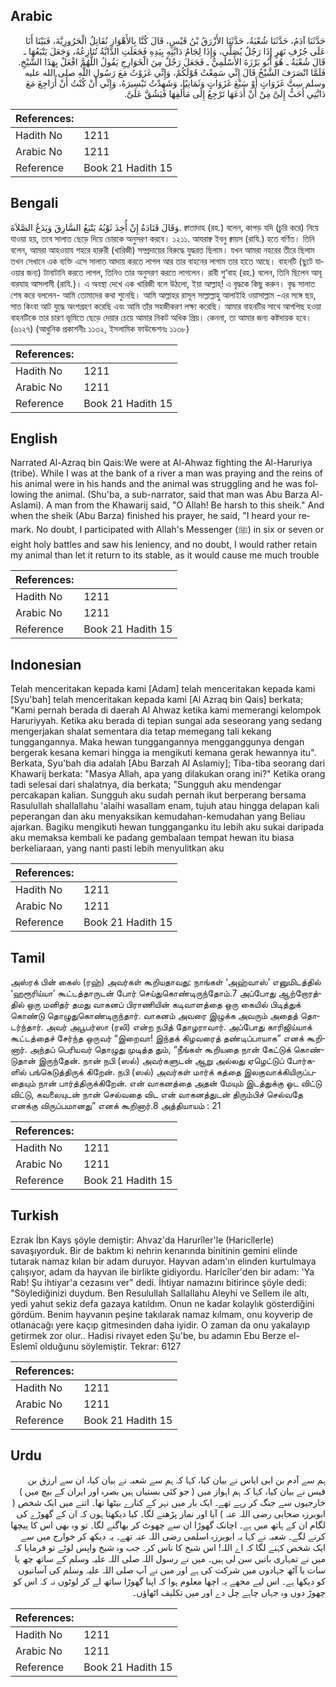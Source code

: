 ## Arabic


<div dir="rtl" lang="ar" style={{fontSize:'larger',backgroundColor:'#f8f9fa',padding:20}}>
حَدَّثَنَا آدَمُ، حَدَّثَنَا شُعْبَةُ، حَدَّثَنَا الأَزْرَقُ بْنُ قَيْسٍ، قَالَ كُنَّا بِالأَهْوَازِ نُقَاتِلُ الْحَرُورِيَّةَ، فَبَيْنَا أَنَا عَلَى جُرُفِ نَهَرٍ إِذَا رَجُلٌ يُصَلِّي، وَإِذَا لِجَامُ دَابَّتِهِ بِيَدِهِ فَجَعَلَتِ الدَّابَّةُ تُنَازِعُهُ، وَجَعَلَ يَتْبَعُهَا ـ قَالَ شُعْبَةُ ـ هُوَ أَبُو بَرْزَةَ الأَسْلَمِيُّ ـ فَجَعَلَ رَجُلٌ مِنَ الْخَوَارِجِ يَقُولُ اللَّهُمَّ افْعَلْ بِهَذَا الشَّيْخِ‏.‏ فَلَمَّا انْصَرَفَ الشَّيْخُ قَالَ إِنِّي سَمِعْتُ قَوْلَكُمْ، وَإِنِّي غَزَوْتُ مَعَ رَسُولِ اللَّهِ صلى الله عليه وسلم سِتَّ غَزَوَاتٍ أَوْ سَبْعَ غَزَوَاتٍ وَثَمَانِيًا، وَشَهِدْتُ تَيْسِيرَهُ، وَإِنِّي أَنْ كُنْتُ أَنْ أُرَاجِعَ مَعَ دَابَّتِي أَحَبُّ إِلَىَّ مِنْ أَنْ أَدَعَهَا تَرْجِعُ إِلَى مَأْلَفِهَا فَيَشُقَّ عَلَىَّ‏.‏
</div>
<div style={{backgroundColor:'#f8f9fa',padding:20, marginBottom: 10}}><table> <thead> <tr> <th>References:</th> <th></th> </tr> </thead> <tbody><tr><td>Hadith No</td><td>1211</td></tr><tr><td>Arabic No</td><td>1211</td></tr><tr><td>Reference</td><td>Book 21 Hadith 15</td></tr></tbody></table></div>

## Bengali


<div dir="ltr" lang="bn" style={{fontSize:'larger',backgroundColor:'#f8f9fa',padding:20}}>
وَقَالَ قَتَادَةُ إِنْ أُخِذَ ثَوْبُهُ يَتْبَعُ السَّارِقَ وَيَدَعُ الصَّلاَةَ. ক্বাতাদাহ (রহ.) বলেন, কাপড় যদি (চুরি করে) নিয়ে যাওয়া হয়, তবে সালাত ছেড়ে দিয়ে চোরকে অনুসরণ করবে। ১২১১. আযরাক্ব ইবনু ক্বায়স (রাযি.) হতে বর্ণিত। তিনি বলেন, আমরা আহওয়ায শহরে হারুরী (খারিজী) সম্প্রদায়ের বিরুদ্ধে যুদ্ধরত ছিলাম। যখন আমরা নহরের তীরে ছিলাম তখন সেখানে এক ব্যক্তি এসে সালাত আদায় করতে লাগল আর তার বাহনের লাগাম তার হাতে আছে। বাহনটি (ছুটে যাওয়ার জন্য) টানাটানি করতে লাগল, তিনিও তার অনুসরণ করতে লাগলেন। রাবী শু‘বাহ (রহ.) বলেন, তিনি ছিলেন আবূ বারযাহ আসলামী (রাযি.)। এ অবস্থা দেখে এক খারিজী বলে উঠলো, ইয়া আল্লাহ্! এ বৃদ্ধকে কিছু করুন। বৃদ্ধ সালাত শেষ করে বললেন- আমি তোমাদের কথা শুনেছি। আমি আল্লাহর রাসূল সাল্লাল্লাহু আলাইহি ওয়াসাল্লাম -এর সঙ্গে ছয়, সাত কিংবা আট যুদ্ধে অংশগ্রহণ করেছি এবং আমি তাঁর সহজীকরণ লক্ষ্য করেছি। আমার বাহনটির সাথে আগপিছ হওয়া বাহনটিকে তার চারণ ভূমিতে ছেড়ে দেয়ার চেয়ে আমার নিকট অধিক প্রিয়। কেননা, তা আমার জন্য কষ্টদায়ক হবে। (৬১২৭) (আধুনিক প্রকাশনীঃ ১১৩২, ইসলামিক ফাউন্ডেশনঃ ১১৩৮)
</div>
<div style={{backgroundColor:'#f8f9fa',padding:20, marginBottom: 10}}><table> <thead> <tr> <th>References:</th> <th></th> </tr> </thead> <tbody><tr><td>Hadith No</td><td>1211</td></tr><tr><td>Arabic No</td><td>1211</td></tr><tr><td>Reference</td><td>Book 21 Hadith 15</td></tr></tbody></table></div>

## English


<div dir="ltr" lang="en" style={{fontSize:'larger',backgroundColor:'#f8f9fa',padding:20}}>
Narrated Al-Azraq bin Qais:We were at Al-Ahwaz fighting the Al-Haruriya (tribe). While I was at the bank of a river a man was praying and the reins of his animal were in his hands and the animal was struggling and he was following the animal. (Shu'ba, a sub-narrator, said that man was Abu Barza Al-Aslami). A man from the Khawarij said, "O Allah! Be harsh to this sheik." And when the sheik (Abu Barza) finished his prayer, he said, "I heard your remark. No doubt, I participated with Allah's Messenger (ﷺ) in six or seven or eight holy battles and saw his leniency, and no doubt, I would rather retain my animal than let it return to its stable, as it would cause me much trouble
</div>
<div style={{backgroundColor:'#f8f9fa',padding:20, marginBottom: 10}}><table> <thead> <tr> <th>References:</th> <th></th> </tr> </thead> <tbody><tr><td>Hadith No</td><td>1211</td></tr><tr><td>Arabic No</td><td>1211</td></tr><tr><td>Reference</td><td>Book 21 Hadith 15</td></tr></tbody></table></div>

## Indonesian


<div dir="ltr" lang="id" style={{fontSize:'larger',backgroundColor:'#f8f9fa',padding:20}}>
Telah menceritakan kepada kami [Adam] telah menceritakan kepada kami [Syu'bah] telah menceritakan kepada kami [Al Azraq bin Qais] berkata; "Kami pernah berada di daerah Al Ahwaz ketika kami memerangi kelompok Haruriyyah. Ketika aku berada di tepian sungai ada seseorang yang sedang mengerjakan shalat sementara dia tetap memegang tali kekang tunggangannya. Maka hewan tunggangannya mengganggunya dengan bergerak kesana kemari hingga ia mengikuti kemana gerak hewannya itu". Berkata, Syu'bah dia adalah [Abu Barzah Al Aslamiy]; Tiba-tiba seorang dari Khawarij berkata: "Masya Allah, apa yang dilakukan orang ini?" Ketika orang tadi selesai dari shalatnya, dia berkata; "Sungguh aku mendengar percakapan kalian. Sungguh aku sudah pernah ikut berperang bersama Rasulullah shallallahu 'alaihi wasallam enam, tujuh atau hingga delapan kali peperangan dan aku menyaksikan kemudahan-kemudahan yang Beliau ajarkan. Bagiku mengikuti hewan tungganganku itu lebih aku sukai daripada aku memaksa kembali ke padang gembalaan tempat hewan itu biasa berkeliaraan, yang nanti pasti lebih menyulitkan aku
</div>
<div style={{backgroundColor:'#f8f9fa',padding:20, marginBottom: 10}}><table> <thead> <tr> <th>References:</th> <th></th> </tr> </thead> <tbody><tr><td>Hadith No</td><td>1211</td></tr><tr><td>Arabic No</td><td>1211</td></tr><tr><td>Reference</td><td>Book 21 Hadith 15</td></tr></tbody></table></div>

## Tamil


<div dir="ltr" lang="ta" style={{fontSize:'larger',backgroundColor:'#f8f9fa',padding:20}}>
அஸ்ரக் பின் கைஸ் (ரஹ்) அவர்கள் கூறியதாவது: நாங்கள் ‘அஹ்வாஸ்’ எனுமிடத்தில் ‘ஹரூரிய்யா’ கூட்டத்தாருடன் போர் செய்துகொண்டிருந்தோம்.7 அப்போது ஆற்றோரத்தில் ஒரு மனிதர் தமது வாகனப் பிராணியின் கடிவாளத்தை ஒரு கையில் பிடித்துக் கொண்டு தொழுதுகொண்டிருந்தார். வாகனம் அவரை இழுக்க அவரும் அதைத் தொடர்ந்தார். அவர் அபூபர்ஸா (ரலி) என்ற நபித் தோழராவார். அப்போது காரிஜிய்யாக் கூட்டத்தைச் சேர்ந்த ஒருவர் “இறைவா! இந்தக் கிழவரைத் தண்டிப்பாயாக” எனக் கூறினார். அந்தப் பெரியவர் தொழுது முடித்த தும், “நீங்கள் கூறியதை நான் கேட்டுக் கொண்டுதான் இருந்தேன். நான் நபி (ஸல்) அவர்களுடன் ஆறு அல்லது ஏழெட்டுப் போர்களில் பங்கெடுத்திருக் கிறேன். நபி (ஸல்) அவர்கள் மார்க் கத்தை இலகுவாக்கியிருப்பதையும் நான் பார்த்திருக்கிறேன். என் வாகனத்தை அதன் மேயும் இடத்துக்கு ஓட விட்டு விட்டு, கவலையுடன் நான் செல்வதை விட என் வாகனத்துடன் திரும்பிச் செல்வதே எனக்கு விருப்பமானது” எனக் கூறினார்.8 அத்தியாயம் : 21
</div>
<div style={{backgroundColor:'#f8f9fa',padding:20, marginBottom: 10}}><table> <thead> <tr> <th>References:</th> <th></th> </tr> </thead> <tbody><tr><td>Hadith No</td><td>1211</td></tr><tr><td>Arabic No</td><td>1211</td></tr><tr><td>Reference</td><td>Book 21 Hadith 15</td></tr></tbody></table></div>

## Turkish


<div dir="ltr" lang="tr" style={{fontSize:'larger',backgroundColor:'#f8f9fa',padding:20}}>
Ezrak İbn Kays şöyle demiştir: Ahvaz'da Harurîler'le (Haricîlerle) savaşıyorduk. Bir de baktım ki nehrin kenarında binitinin gemini elinde tutarak namaz kılan bir adam duruyor. Hayvan adam'ın elinden kurtulmaya çalışıyor, adam da hayvan ile birlikte gidiyordu. Haricîler'den bir adam: 'Ya Rab! Şu ihtiyar'a cezasını ver" dedi. İhtiyar namazını bitirince şöyle dedi: "Söylediğinizi duydum. Ben Resulullah Sallallahu Aleyhi ve Sellem ile altı, yedi yahut sekiz defa gazaya katıldım. Onun ne kadar kolaylık gösterdiğini gördüm. Benim hayvanın peşine takılarak namaz kılmam, onu koyverip de otlanacağı yere kaçıp gitmesinden daha iyidir. O zaman da onu yakalayıp getirmek zor olur.. Hadisi rivayet eden Şu'be, bu adamın Ebu Berze el-Eslemî olduğunu söylemiştir. Tekrar: 6127
</div>
<div style={{backgroundColor:'#f8f9fa',padding:20, marginBottom: 10}}><table> <thead> <tr> <th>References:</th> <th></th> </tr> </thead> <tbody><tr><td>Hadith No</td><td>1211</td></tr><tr><td>Arabic No</td><td>1211</td></tr><tr><td>Reference</td><td>Book 21 Hadith 15</td></tr></tbody></table></div>

## Urdu


<div dir="rtl" lang="ur" style={{fontSize:'larger',backgroundColor:'#f8f9fa',padding:20}}>
ہم سے آدم بن ابی ایاس نے بیان کیا، کہا کہ ہم سے شعبہ نے بیان کیا، ان سے ارزق بن قیس نے بیان کیا، کہا کہ ہم اہواز میں ( جو کئی بستیاں ہیں بصرہ اور ایران کے بیچ میں ) خارجیوں سے جنگ کر رہے تھے۔ ایک بار میں نہر کے کنارے بیٹھا تھا۔ اتنے میں ایک شخص ( ابوبرزہ صحابی رضی اللہ عنہ ) آیا اور نماز پڑھنے لگا۔ کیا دیکھتا ہوں کہ ان کے گھوڑے کی لگام ان کے ہاتھ میں ہے۔ اچانک گھوڑا ان سے چھوٹ کر بھاگنے لگا۔ تو وہ بھی اس کا پیچھا کرنے لگے۔ شعبہ نے کہا یہ ابوبرزہ اسلمی رضی اللہ عنہ تھے۔ یہ دیکھ کر خوارج میں سے ایک شخص کہنے لگا کہ اے اللہ! اس شیخ کا ناس کر۔ جب وہ شیخ واپس لوٹے تو فرمایا کہ میں نے تمہاری باتیں سن لی ہیں۔ میں نے رسول اللہ صلی اللہ علیہ وسلم کے ساتھ چھ یا سات یا آٹھ جہادوں میں شرکت کی ہے اور میں نے آپ صلی اللہ علیہ وسلم کی آسانیوں کو دیکھا ہے۔ اس لیے مجھے یہ اچھا معلوم ہوا کہ اپنا گھوڑا ساتھ لے کر لوٹوں نہ کہ اس کو چھوڑ دوں وہ جہاں چاہے چل دے اور میں تکلیف اٹھاؤں۔
</div>
<div style={{backgroundColor:'#f8f9fa',padding:20, marginBottom: 10}}><table> <thead> <tr> <th>References:</th> <th></th> </tr> </thead> <tbody><tr><td>Hadith No</td><td>1211</td></tr><tr><td>Arabic No</td><td>1211</td></tr><tr><td>Reference</td><td>Book 21 Hadith 15</td></tr></tbody></table></div>